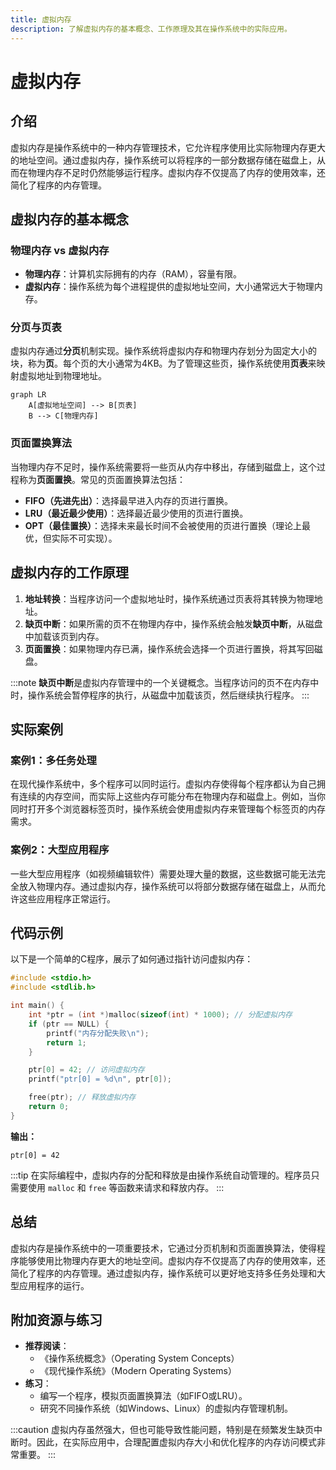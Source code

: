 ```yaml
---
title: 虚拟内存
description: 了解虚拟内存的基本概念、工作原理及其在操作系统中的实际应用。
---
```


# 虚拟内存

## 介绍

虚拟内存是操作系统中的一种内存管理技术，它允许程序使用比实际物理内存更大的地址空间。通过虚拟内存，操作系统可以将程序的一部分数据存储在磁盘上，从而在物理内存不足时仍然能够运行程序。虚拟内存不仅提高了内存的使用效率，还简化了程序的内存管理。

## 虚拟内存的基本概念

### 物理内存 vs 虚拟内存

- **物理内存**：计算机实际拥有的内存（RAM），容量有限。
- **虚拟内存**：操作系统为每个进程提供的虚拟地址空间，大小通常远大于物理内存。

### 分页与页表

虚拟内存通过**分页**机制实现。操作系统将虚拟内存和物理内存划分为固定大小的块，称为**页**。每个页的大小通常为4KB。为了管理这些页，操作系统使用**页表**来映射虚拟地址到物理地址。

```mermaid
graph LR
    A[虚拟地址空间] --> B[页表]
    B --> C[物理内存]
```

### 页面置换算法

当物理内存不足时，操作系统需要将一些页从内存中移出，存储到磁盘上，这个过程称为**页面置换**。常见的页面置换算法包括：

- **FIFO（先进先出）**：选择最早进入内存的页进行置换。
- **LRU（最近最少使用）**：选择最近最少使用的页进行置换。
- **OPT（最佳置换）**：选择未来最长时间不会被使用的页进行置换（理论上最优，但实际不可实现）。

## 虚拟内存的工作原理

1. **地址转换**：当程序访问一个虚拟地址时，操作系统通过页表将其转换为物理地址。
2. **缺页中断**：如果所需的页不在物理内存中，操作系统会触发**缺页中断**，从磁盘中加载该页到内存。
3. **页面置换**：如果物理内存已满，操作系统会选择一个页进行置换，将其写回磁盘。

:::note
**缺页中断**是虚拟内存管理中的一个关键概念。当程序访问的页不在内存中时，操作系统会暂停程序的执行，从磁盘中加载该页，然后继续执行程序。
:::

## 实际案例

### 案例1：多任务处理

在现代操作系统中，多个程序可以同时运行。虚拟内存使得每个程序都认为自己拥有连续的内存空间，而实际上这些内存可能分布在物理内存和磁盘上。例如，当你同时打开多个浏览器标签页时，操作系统会使用虚拟内存来管理每个标签页的内存需求。

### 案例2：大型应用程序

一些大型应用程序（如视频编辑软件）需要处理大量的数据，这些数据可能无法完全放入物理内存。通过虚拟内存，操作系统可以将部分数据存储在磁盘上，从而允许这些应用程序正常运行。

## 代码示例

以下是一个简单的C程序，展示了如何通过指针访问虚拟内存：

```c
#include <stdio.h>
#include <stdlib.h>

int main() {
    int *ptr = (int *)malloc(sizeof(int) * 1000); // 分配虚拟内存
    if (ptr == NULL) {
        printf("内存分配失败\n");
        return 1;
    }

    ptr[0] = 42; // 访问虚拟内存
    printf("ptr[0] = %d\n", ptr[0]);

    free(ptr); // 释放虚拟内存
    return 0;
}
```

**输出：**
```
ptr[0] = 42
```

:::tip
在实际编程中，虚拟内存的分配和释放是由操作系统自动管理的。程序员只需要使用 `malloc` 和 `free` 等函数来请求和释放内存。
:::

## 总结

虚拟内存是操作系统中的一项重要技术，它通过分页机制和页面置换算法，使得程序能够使用比物理内存更大的地址空间。虚拟内存不仅提高了内存的使用效率，还简化了程序的内存管理。通过虚拟内存，操作系统可以更好地支持多任务处理和大型应用程序的运行。

## 附加资源与练习

- **推荐阅读**：
  - 《操作系统概念》（Operating System Concepts）
  - 《现代操作系统》（Modern Operating Systems）
- **练习**：
  - 编写一个程序，模拟页面置换算法（如FIFO或LRU）。
  - 研究不同操作系统（如Windows、Linux）的虚拟内存管理机制。

:::caution
虚拟内存虽然强大，但也可能导致性能问题，特别是在频繁发生缺页中断时。因此，在实际应用中，合理配置虚拟内存大小和优化程序的内存访问模式非常重要。
:::